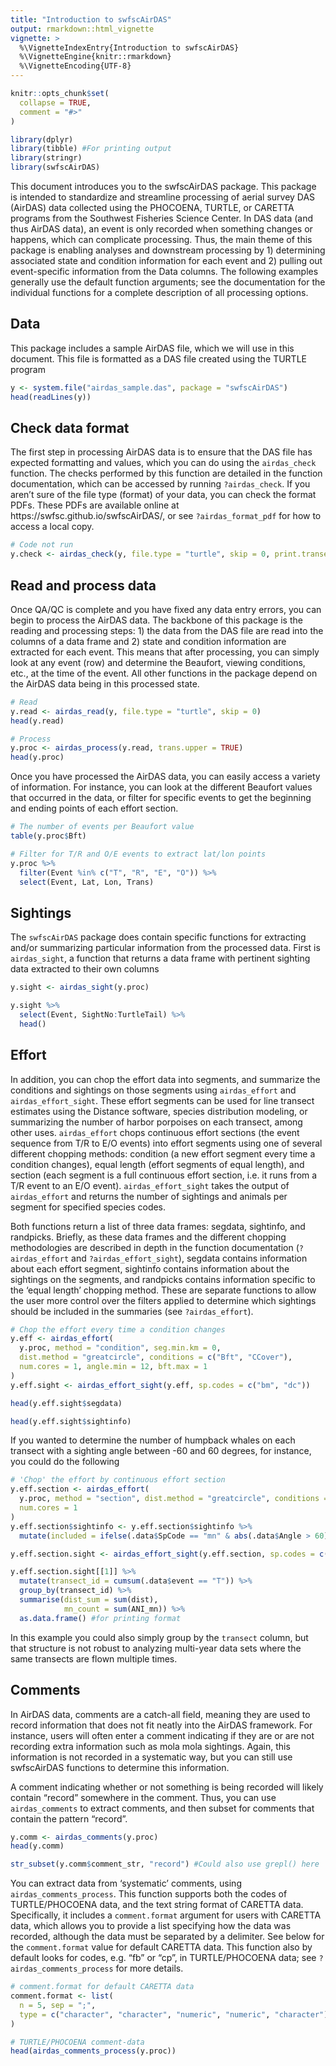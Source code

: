 ```yaml
---
title: "Introduction to swfscAirDAS"
output: rmarkdown::html_vignette
vignette: >
  %\VignetteIndexEntry{Introduction to swfscAirDAS}
  %\VignetteEngine{knitr::rmarkdown}
  %\VignetteEncoding{UTF-8}
---
```

  
```r
knitr::opts_chunk$set(
  collapse = TRUE,
  comment = "#>"
)
```
  
```r
library(dplyr)
library(tibble) #For printing output
library(stringr)
library(swfscAirDAS)
```

This document introduces you to the swfscAirDAS package. This package is intended to standardize and streamline processing of aerial survey DAS (AirDAS) data collected using the PHOCOENA, TURTLE, or CARETTA programs from the Southwest Fisheries Science Center. In DAS data (and thus AirDAS data), an event is only recorded when something changes or happens, which can complicate processing. Thus, the main theme of this package is enabling analyses and downstream processing by 1) determining associated state and condition information for each event and 2) pulling out event-specific information from the Data columns. The following examples generally use the default function arguments; see the documentation for the individual functions for a complete description of all processing options.

## Data

This package includes a sample AirDAS file, which we will use in this document. This file is formatted as a DAS file created using the TURTLE program

```r
y <- system.file("airdas_sample.das", package = "swfscAirDAS")
head(readLines(y))
```

## Check data format

The first step in processing AirDAS data is to ensure that the DAS file has expected formatting and values, which you can do using the `airdas_check` function. The checks performed by this function are detailed in the function documentation, which can be accessed by running `?airdas_check`. If you aren't sure of the file type (format) of your data, you can check the format PDFs. These PDFs are available online at https://swfsc.github.io/swfscAirDAS/, or see `?airdas_format_pdf` for how to access a local copy.

```r
# Code not run
y.check <- airdas_check(y, file.type = "turtle", skip = 0, print.transect = TRUE)
```

## Read and process data

Once QA/QC is complete and you have fixed any data entry errors, you can begin to process the AirDAS data. The backbone of this package is the reading and processing steps: 1) the data from the DAS file are read into the columns of a data frame and 2) state and condition information are extracted for each event. This means that after processing, you can simply look at any event (row) and determine the Beaufort, viewing conditions, etc., at the time of the event. All other functions in the package depend on the AirDAS data being in this processed state.

```r
# Read 
y.read <- airdas_read(y, file.type = "turtle", skip = 0)
head(y.read)

# Process
y.proc <- airdas_process(y.read, trans.upper = TRUE)
head(y.proc)
```

Once you have processed the AirDAS data, you can easily access a variety of information. For instance, you can look at the different Beaufort values that occurred in the data, or filter for specific events to get the beginning and ending points of each effort section. 

```r
# The number of events per Beaufort value
table(y.proc$Bft)

# Filter for T/R and O/E events to extract lat/lon points
y.proc %>% 
  filter(Event %in% c("T", "R", "E", "O")) %>% 
  select(Event, Lat, Lon, Trans)
```

## Sightings

The `swfscAirDAS` package does contain specific functions for extracting and/or summarizing particular information from the processed data. First is `airdas_sight`, a function that returns a data frame with pertinent sighting data extracted to their own columns

```r
y.sight <- airdas_sight(y.proc)

y.sight %>% 
  select(Event, SightNo:TurtleTail) %>% 
  head()
```

## Effort

In addition, you can chop the effort data into segments, and summarize the conditions and sightings on those segments using `airdas_effort` and `airdas_effort_sight`. These effort segments can be used for line transect estimates using the Distance software, species distribution modeling, or summarizing the number of harbor porpoises on each transect, among other uses. `airdas_effort` chops continuous effort sections (the event sequence from T/R to E/O events) into effort segments using one of several different chopping methods: condition (a new effort segment every time a condition changes), equal length (effort segments of equal length), and section (each segment is a full continuous effort section, i.e. it runs from a T/R event to an E/O event). `airdas_effort_sight` takes the output of `airdas_effort` and returns the number of sightings and animals per segment for specified species codes. 

Both functions return a list of three data frames: segdata, sightinfo, and randpicks. Briefly, as these data frames and the different chopping methodologies are described in depth in the function documentation (`?airdas_effort` and `?airdas_effort_sight`), segdata contains information about each effort segment, sightinfo contains information about the sightings on the segments, and randpicks contains information specific to the 'equal length' chopping method. These are separate functions to allow the user more control over the filters applied to determine which sightings should be included in the summaries (see `?airdas_effort`).

```r
# Chop the effort every time a condition changes
y.eff <- airdas_effort(
  y.proc, method = "condition", seg.min.km = 0, 
  dist.method = "greatcircle", conditions = c("Bft", "CCover"), 
  num.cores = 1, angle.min = 12, bft.max = 1
)
y.eff.sight <- airdas_effort_sight(y.eff, sp.codes = c("bm", "dc"))

head(y.eff.sight$segdata)

head(y.eff.sight$sightinfo)
```

If you wanted to determine the number of humpback whales on each transect with a sighting angle between -60 and 60 degrees, for instance, you could do the following

```r
# 'Chop' the effort by continuous effort section
y.eff.section <- airdas_effort(
  y.proc, method = "section", dist.method = "greatcircle", conditions = NULL, 
  num.cores = 1
)
y.eff.section$sightinfo <- y.eff.section$sightinfo %>% 
  mutate(included = ifelse(.data$SpCode == "mn" & abs(.data$Angle > 60), FALSE, .data$included))

y.eff.section.sight <- airdas_effort_sight(y.eff.section, sp.codes = c("mn"))

y.eff.section.sight[[1]] %>% 
  mutate(transect_id = cumsum(.data$event == "T")) %>% 
  group_by(transect_id) %>% 
  summarise(dist_sum = sum(dist), 
            mn_count = sum(ANI_mn)) %>% 
  as.data.frame() #for printing format
```

In this example you could also simply group by the `transect` column, but that structure is not robust to analyzing multi-year data sets where the same transects are flown multiple times.

## Comments

In AirDAS data, comments are a catch-all field, meaning they are used to record information that does not fit neatly into the AirDAS framework. For instance, users will often enter a comment indicating if they are or are not recording extra information such as mola mola sightings. Again, this information is not recorded in a systematic way, but you can still use swfscAirDAS functions to determine this information. 

A comment indicating whether or not something is being recorded will likely contain "record" somewhere in the comment. Thus, you can use `airdas_comments` to extract comments, and then subset for comments that contain the pattern "record".

```r
y.comm <- airdas_comments(y.proc)
head(y.comm)

str_subset(y.comm$comment_str, "record") #Could also use grepl() here
```

You can extract data from 'systematic' comments, using `airdas_comments_process`. This function supports both the codes of TURTLE/PHOCOENA data, and the text string format of CARETTA data. Specifically, it includes a `comment.format` argument for users with CARETTA data, which allows you to provide a list specifying how the data was recorded, although the data must be separated by a delimiter. See below for the `comment.format` value for default CARETTA data. This function also by default looks for codes, e.g. "fb" or "cp", in TURTLE/PHOCOENA data; see `?airdas_comments_process` for more details.

```r
# comment.format for default CARETTA data
comment.format <- list(
  n = 5, sep = ";", 
  type = c("character", "character", "numeric", "numeric", "character")
)

# TURTLE/PHOCOENA comment-data
head(airdas_comments_process(y.proc))
```
